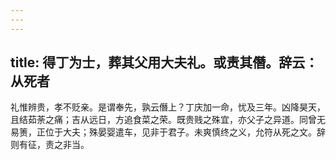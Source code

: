 ```yaml
---
---
---
```

title: 得丁为士，葬其父用大夫礼。或责其僭。辞云：从死者
---



礼惟辨贵，孝不贬亲。是谓奉先，孰云僭上？丁庆加一命，忧及三年。凶降昊天，且结茹荼之痛；吉从远日，方追食菜之荣。既贵贱之殊宜，亦父子之异道。同曾无易箦，正位于大夫；殊晏婴遣车，见非于君子。未爽慎终之义，允符从死之文。辞则有征，责之非当。